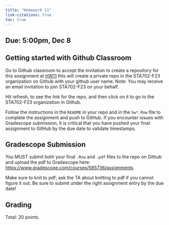 ```yaml
---
title: "Homework 11"
link-citations: true
toc: true
---
```




## Due: 5:00pm, Dec 8


## Getting started with Github Classroom

Go to Github classroom to  accept the invitation to create a repository for this assignment  at [HW11](https://classroom.github.com/a/ayGMzrH4)
this will create a private repo in the STA702-F23 organization on Github with your github user name. Note: You may receive an email invitation to join STA702-F23 on your behalf. 

Hit refresh, to see the link for the repo, and then click on it to go to the STA702-F23 organization in Github.

Follow the instructions in the `README` in your repo and in the `hw*.Rnw` file to complete the assignment and
push to GitHub. If you encounter issues with Gradescope submission, it is critical
that you have pushed your final assignment to GitHub by the due date to validate timestamps.


## Gradescope Submission

You MUST submit both your final `.Rnw` and `.pdf` files to the repo on Github and upload the pdf to Gradescope here: [https://www.gradescope.com/courses/585736/assignments](https://www.gradescope.com/courses/585736/assignments)

Make sure to knit to pdf; ask the TA about knitting to pdf if you cannot figure it out. Be sure to submit under the right assignment entry by the due date!  


## Grading

Total: 20 points.
  